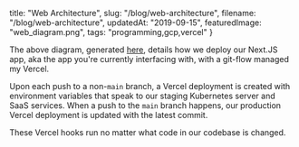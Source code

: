   title: "Web Architecture",
  slug: "/blog/web-architecture",
  filename: "/blog/web-architecture",
  updatedAt: "2019-09-15",
  featuredImage: "web_diagram.png",
  tags: "programming,gcp,vercel"
}

The above diagram, generated
[here](https://github.com/NeonLaw/codebase/blob/main/diagrams/neon_diagrams/web_diagram.py),
details how we deploy our Next.JS app, aka the app you're currently interfacing
with, with a git-flow managed my Vercel.

Upon each push to a non-`main` branch, a Vercel deployment is created with
environment variables that speak to our staging Kubernetes server and SaaS
services. When a push to the `main` branch happens, our production Vercel
deployment is updated with the latest commit.

These Vercel hooks run no matter what code in our codebase is changed.
